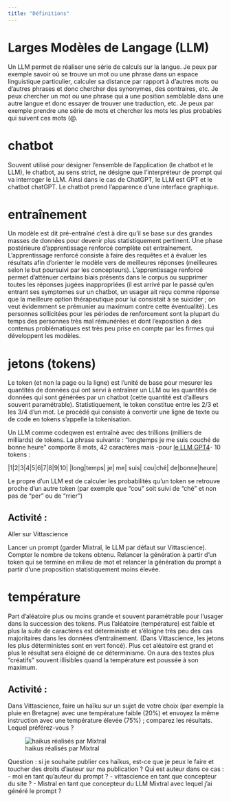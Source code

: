```yaml
---
title: "Définitions"
---
```


# Larges Modèles de Langage (LLM)

Un LLM permet de réaliser une série de calculs sur la langue. Je peux par exemple savoir où se trouve un mot ou une phrase dans un espace linguistique particulier, calculer sa distance par rapport à d’autres mots ou d’autres phrases et donc chercher des synonymes, des contraires, etc. Je peux chercher un mot ou une phrase qui a une position semblable dans une autre langue et donc essayer de trouver une traduction, etc. Je peux par exemple prendre une série de mots et chercher les mots les plus probables qui suivent ces mots (@.

# chatbot 

Souvent utilisé pour désigner l'ensemble de l'application (le chatbot et le LLM), le chatbot, au sens strict, ne désigne que l'interpréteur de prompt qui va interroger le LLM. Ainsi dans le cas de ChatGPT, le LLM est GPT et le chatbot chatGPT. Le chatbot prend l'apparence d'une interface graphique. 


# entraînement

Un modèle est dit pré-entraîné c'est à dire qu'il se base sur des grandes masses de données pour devenir plus statistiquement pertinent. 
Une phase postérieure d'apprentissage renforcé complète cet entraînement. L'apprentissage renforcé consiste à faire des requêtes et à évaluer les résultats afin d'orienter le modèle vers de meilleures réponses (meilleures selon le but poursuivi par les concepteurs). L'apprentissage renforcé permet d'atténuer certains biais présents dans le corpus ou supprimer toutes les réponses jugées inappropriées (il est arrivé par le passé qu'en entrant ses symptomes sur un chatbot, un usager ait reçu comme réponse que la meilleure option thérapeutique pour lui consistait à se suicider ; on veut évidemment se prémunier au maximum contre cette éventualité). Les personnes sollicitées pour les périodes de renforcement sont la plupart du temps des personnes très mal rémunérées et dont l'exposition à des contenus problématiques est très peu prise en compte par les firmes qui développent les modèles. 

# jetons (tokens)

Le token (et non la page ou la ligne) est l'unité de base pour mesurer les quantités de données qui ont servi à entraîner un LLM ou les quantités de données qui sont générées par un chatbot (cette quantité est d'ailleurs souvent paramétrable). 
Statistiquement, le token constitue entre les 2/3 et les 3/4 d'un mot. 
Le procédé qui consiste à convertir une ligne de texte ou de code en tokens s'appelle la tokenisation. 

Un LLM comme codeqwen est entraîné avec des trillions (milliers de milliards) de tokens. 
La phrase suivante : "longtemps je me suis couché de bonne heure" comporte 8 mots, 42 caractères mais -pour [le LLM GPT4](https://platform.openai.com/tokenizer)- 10 tokens : 

|1|2|3|4|5|6|7|8|9|10|
|long|temps| je| me| suis| cou|ché| de|bonne|heure|

Le propre d'un LLM est de calculer les probabilités qu'un token se retrouve proche d'un autre token (par exemple que "cou" soit suivi de "ché" et non pas de "per" ou de "rrier")


## Activité : 

Aller sur Vittascience

Lancer un prompt (garder Mixtral, le LLM par défaut sur Vittascience). 
Compter le nombre de tokens obtenu.
Relancer la génération à partir d'un token qui se termine en milieu de mot et relancer la génération du prompt à partir d'une proposition statistiquement moins élevée. 


# température

Part d'aléatoire plus ou moins grande et souvent paramétrable pour l'usager dans la succession des tokens. Plus l'aléatoire (température) est faible et plus la suite de caractères est déterministe et s'éloigne très peu des cas majoritaires dans les données d'entraînement. (Dans Vittascience, les jetons les plus déterministes sont en vert foncé). Plus cet aléatoire est grand et plus le résultat sera éloigné de ce déterminisme. On aura des textes plus "créatifs" souvent illisibles quand la température est poussée à son maximum. 

## Activité : 

Dans Vittascience, faire un haïku sur un sujet de votre choix (par exemple la pluie en Bretagne) avec une température faible (20%) et envoyez la même instruction avec une température élevée (75%) ; comparez les résultats. Lequel préférez-vous ? 

![haikus réalisés par Mixtral](images/haikus.png)

Question : si je souhaite publier ces haïkus, est-ce que je peux le faire et toucher des droits d'auteur sur ma publication ? 
Qui est auteur dans ce cas : 
- moi en tant qu'auteur du prompt ? 
- vittascience en tant que concepteur du site ? 
- Mistral en tant que concepteur du LLM Mixtral avec lequel j'ai généré le prompt ? 









